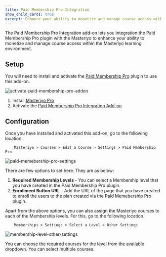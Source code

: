 ```yaml
---
title: Paid Membership Pro Integration
show_child_cards: true
excerpt: Enhance your ability to monetize and manage course access within the Masteriyo learning environment.
---
```


The Paid Membership Pro Integration add-on lets you integration the Paid Membership Pro plugin with the Masteriyo to enhance your ability to monetize and manage course access within the Masteriyo learning environment.

## Setup

You will need to install and activate the [Paid Membership Pro](https://wordpress.org/plugins/paid-memberships-pro/) plugin to use this add-on. 

![activate-paid-membership-pro-addon](https://user-images.githubusercontent.com/75772539/235430273-1ffad56a-c3ba-4fab-a016-28265e2c05f6.png)

1. Install [Masteriyo Pro](https://docs.masteriyo.com/getting-started/installation#installing-masteriyo-lms-pro-version)
2. Activate the [Paid Membership Pro Integration Add-on](https://docs.masteriyo.com/getting-started/activate-masteriyo-addons)

## Configuration

Once you have installed and activated this add-on, go to the following location.

        Masteriyo > Courses > Edit a Course > Settings > Paid Membership Pro

![paid-memebership-pro-settings](https://github.com/Masteriyo/masteriyo-docs/assets/75772539/d0f5c1a2-80b6-4714-bb74-e158222380e8)

There are few options to set here. They are as below:

1. **Required Membership Levels** - You can select a Membership level that you have created in the Paid Membership Pro plugin.
2. **Enrollment Button URL** - Add the URL of the page that you have created to enroll the users to the plan created via the Paid Memebership Pro plugin. 

Apart from the above options, you can also assign the Masteriyo courses to each of the Membership levels. For this, go to the following location.

        Memberships > Settings > Select a Level > Other Settings

![membership-level-other-settings](https://github.com/Masteriyo/masteriyo-docs/assets/75772539/22e07c01-0bc2-4b13-bef3-73362c63ec58)

You can choose the required courses for the level from the available dropdown. You can select multiple courses. 